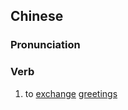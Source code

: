 {{also|通问}}
==Chinese==
{{zh-forms|s=通问}}

===Pronunciation===
{{zh-pron
|m=tōngwèn
|cat=v
}}

===Verb===
{{zh-verb}}

# {{lb|zh|literary}} to [[exchange]] [[greetings]]